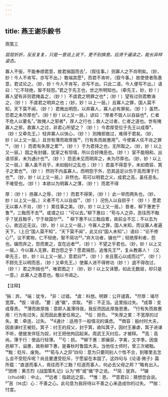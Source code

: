 ```yaml
---
---
---
```

title: 燕王谢乐毅书
---



燕策三

*层层折折，反反复复，只是一意说上说下，更不别换意。后贤千遍读之，能长异样姿态。*

寡人不佞，不能奉顺君意，故君捐国而去¹，（叙往事。）则寡人之不肖明矣。（妙，妙！今人不肯写，亦写不出。）敢端其愿²，而君不肯听，（叙今事。）故使使者陈愚意，君试论之。（妙，妙！今人不肯写，亦写不出。只此二语，今人便写不出。）语曰：“仁不轻绝，智不轻怨。”君之于先王也，世之所明知也。（牵先王，妙，妙！）寡人望有非则君掩盖之，（妙！）不虞君之明罪之也⁴；（妙！）望有过则君教诲之，（妙！）不虞君之明弃之也；（妙，妙！以上一层。）且寡人之罪，国人莫不知，天下莫不闻，（妙！）君微出明怨，以弃寡人，寡人必有罪矣。（妙！）虽然，恐君之未尽厚也⁵。（妙！妙！以上又一层。）谚曰：“厚者不毁人以自益也⁶，仁者不危人以要名⁷。”故掩人之邪者⁸，厚人之行也；救人之过者，仁者之道也。世有掩寡人之邪，救寡人之过，非君心所望之？（妙！）今君厚受位于先王以成尊⁹，（妙！又牵先王。）轻弃寡人以快心，（妙！）则掩邪救过，难得于君矣。（妙，妙！以上又一层。）且世有薄而故厚施¹⁰，行有失而故惠用¹¹。今使寡人任不肖之罪¹²，（妙！）而君有失厚之累¹³，（妙！）于为君择之也，无所取之。（妙，妙！以上又一层。）国之有封疆，犹家之有坦墙，所以合好掩恶也。（妙！）室不能相和，出语邻家，未为通计也¹⁴。（妙！）怨恶未见而明弃之，未为尽厚也。（妙，妙！以上又一层。）寡人虽不肖乎，未如殷纣之乱也；（妙！）君虽不得意乎，未如商容、箕子之累也¹⁵。（妙！）然则不内盖寡人，而明怨于外，恐其适足以伤于高而薄于行也¹⁶，（妙，妙！以上又一层。）非然也。苟可以明君之义，成君之高，虽任恶名，不难受也。（妙！）本欲以为明寡人之薄，（妙！）而君不得

厚：（妙！）扬寡人之辱，（妙！）而君不得荣，（妙！）此一举而两失也。（妙，妙！以上又一层。）义者不亏人以自益¹⁷，（妙！）况伤人以自损乎！（妙！）愿君无以寡人不肖，（妙！）累往事之美。（妙，妙！以上又一层。）昔者，柳下惠吏于鲁¹⁸，三黜而不去¹⁹。或谓之曰：“可以去。”柳下惠曰：“苟与人之异，恶往而不黜乎？犹且黜乎，宁于故国尔²⁰。＂柳下惠不以三黜自累，故前业不忘；不以去为心，故远近无议。（妙，妙！以上又一层。）今寡人之罪，国人未知，而议寡人者遍天下。（上日“国人莫不知”，“天下莫不闻”，此又曰“国人未知”。）语曰：“论不修心²¹，议不累物，仁不轻绝，智不简功²²。”弃大功者，辍也²³；轻绝厚利者，怨也。辍而弃之，怨而累之，宜在远者²⁴，（妙！）不望之乎君也。（妙，妙！以上又一层。）今以寡人无罪，君岂怨之乎？愿君捐怨，追惟先王²⁵，复从教寡人！（又牵先王，妙，妙！以上又一层。）意君曰²⁶，（妙！）余且慝心以成而过²⁷，（妙！）不顾先王以明而恶，（妙！又牵先王。）使寡人进不得修功（妙！）退不得改过，（妙！）君之所揣也²⁸，唯君图之！（妙，妙！以上又译懇。如此无数层，却只是一意。）此寡人之愚意也。敬以书谒之。

【注释】

¹捐：弃。
²端：犹专。
³非：过错。
⁴虞：料想。明罪：公开谴貴。
⁵尽厚：竭尽宽厚。
⁶毁：诽谤。
⁷要：通“徽”，求取。
⁸邪：不正当。这里指过失。
⁹成尊：变成尊贵。
¹⁰薄而故厚施：意即人虽薄待我，我反而因此厚施恩惠。
¹¹行有失而故惠用：行为有过失，反而因此惠爱任用之。
¹²任：担负。
¹³失厚之累：不宽厚的过失。累：牵连、过失。
¹⁴4通计：适用于一般情况的谋虑。
¹⁵商容：殷纣时大夫，因直谏纣王被贬。箕子：纣王的叔父，封于箕，故叫箕子。因纣王暴虐，箕子进谏不听，便披发佯狂为奴，纣王把他拘囚起来。周武王灭纣后，才被释。
¹⁶高：高尚。薄于行：使品行轻薄。
¹⁷亏：损。
¹⁸柳下惠：即展获，字禽，又字季。因食邑柳下，谥惠，故称柳下惠，是春秋时鲁国大夫。当他任士师时，曾三次被黜。
¹⁹黜：贬斥、废免。
²⁰“荀与人之异”四句：意为只要同别人个性不合，到哪里去怎么会不受贬斥呢？尚且要遭受贬斥，宁愿留在本国了。这四句与《论语·微子》篇所载：“直道而事人，焉往而不三黜？枉道而事人，何必去父母之邦？”略有出入。
²¹团修：黄丕烈《战国策札记》认为“修”或“循”字之讹。
²²简：犹弃。
²³辍（chuò绰）：中止。
²⁴远者：指疏远之臣。
²⁵惟：恩。
²⁶意君曰：猜想您会说。
²⁷恶（tè忒）心：不善之心。此句意为我将待以不善之心来造成你的过失。
²⁸揣：忖度。